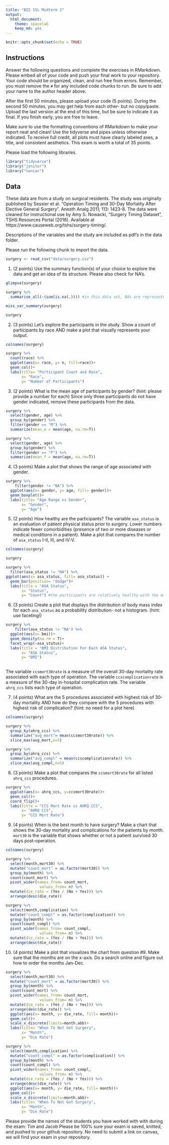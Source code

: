 ```yaml
---
title: "BIS 15L Midterm 2"
output:
  html_document: 
    theme: spacelab
    keep_md: yes
---
```


```r
knitr::opts_chunk$set(echo = TRUE)
```

## Instructions
Answer the following questions and complete the exercises in RMarkdown. Please embed all of your code and push your final work to your repository. Your code should be organized, clean, and run free from errors. Remember, you must remove the `#` for any included code chunks to run. Be sure to add your name to the author header above.  

After the first 50 minutes, please upload your code (5 points). During the second 50 minutes, you may get help from each other- but no copy/paste. Upload the last version at the end of this time, but be sure to indicate it as final. If you finish early, you are free to leave.

Make sure to use the formatting conventions of RMarkdown to make your report neat and clean! Use the tidyverse and pipes unless otherwise indicated. To receive full credit, all plots must have clearly labeled axes, a title, and consistent aesthetics. This exam is worth a total of 35 points. 

Please load the following libraries.
```r
library("tidyverse")
library("janitor")
library("naniar")
```

## Data
These data are from a study on surgical residents. The study was originally published by Sessier et al. “Operation Timing and 30-Day Mortality After Elective General Surgery”. Anesth Analg 2011; 113: 1423-8. The data were cleaned for instructional use by Amy S. Nowacki, “Surgery Timing Dataset”, TSHS Resources Portal (2016). Available at https://www.causeweb.org/tshs/surgery-timing/.

Descriptions of the variables and the study are included as pdf's in the data folder.  

Please run the following chunk to import the data.
```r
surgery <- read_csv("data/surgery.csv")
```

1. (2 points) Use the summary function(s) of your choice to explore the data and get an idea of its structure. Please also check for NA's.
```r
glimpse(surgery)
```

```r
surgery %>% 
  summarise_all(~(sum(is.na(.)))) #in this data set, NAs are represented as NAs. 
```
```r
miss_var_summary(surgery)
```
```r
surgery
```

2. (3 points) Let's explore the participants in the study. Show a count of participants by race AND make a plot that visually represents your output.
```r
colnames(surgery)
```

```r
surgery %>% 
  count(race) %>% 
  ggplot(aes(x= race, y= n, fill=race))+
  geom_col()+
  labs(title= "Participant Count and Race", 
       x= "Race",
       y= "Number of Participants")
```


3. (2 points) What is the mean age of participants by gender? (hint: please provide a number for each) Since only three participants do not have gender indicated, remove these participants from the data.
```r
surgery %>% 
  select(gender, age) %>% 
  group_by(gender) %>%
  filter(gender == "M") %>% 
  summarize(mean_m = mean(age, na.rm=T))
```
```r
surgery %>% 
  select(gender, age) %>% 
  group_by(gender) %>%
  filter(gender == "F") %>% 
  summarize(mean_f = mean(age, na.rm=T))
```


4. (3 points) Make a plot that shows the range of age associated with gender.
```r
surgery %>% 
    filter(gender != "NA") %>% 
  ggplot(aes(x= gender, y= age, fill= gender))+ 
  geom_boxplot()+
  labs(title= "Age Range vs Gender", 
       x= "Gender",
       y= "Age")
```


5. (2 points) How healthy are the participants? The variable `asa_status` is an evaluation of patient physical status prior to surgery. Lower numbers indicate fewer comorbidities (presence of two or more diseases or medical conditions in a patient). Make a plot that compares the number of `asa_status` I-II, III, and IV-V.
```r
colnames(surgery)
```
```r
surgery
```

```r
surgery %>% 
  filter(asa_status != "NA") %>% 
ggplot(aes(x= asa_status, fill= asa_status)) +
  geom_bar(position= "dodge")+
  labs(title = "ASA Status",
       x= "Status",
       y= "Count") #the participants are relatively healthy with the majority having few comorbidities
```

6. (3 points) Create a plot that displays the distribution of body mass index for each `asa_status` as a probability distribution- not a histogram. (hint: use faceting!)
```r
surgery %>% 
    filter(asa_status != "NA") %>% 
  ggplot(aes(x= bmi))+
  geom_density(na.rm = T)+
  facet_wrap(~asa_status)+
  labs(title = "BMI Distribution For Each ASA Status", 
       x= "ASA Status",
       y= "BMI")
  
```


The variable `ccsmort30rate` is a measure of the overall 30-day mortality rate associated with each type of operation. The variable `ccscomplicationrate` is a measure of the 30-day in-hospital complication rate. The variable `ahrq_ccs` lists each type of operation.  

7. (4 points) What are the 5 procedures associated with highest risk of 30-day mortality AND how do they compare with the 5 procedures with highest risk of complication? (hint: no need for a plot here)
```r
colnames(surgery)
```

```r
surgery %>% 
  group_by(ahrq_ccs) %>% 
  summarize("avg_mort"= mean(ccsmort30rate)) %>% 
  slice_max(avg_mort,n=5)
```
```r
surgery %>% 
  group_by(ahrq_ccs) %>% 
  summarize("avg_compl" = mean(ccscomplicationrate)) %>% 
  slice_max(avg_compl,n=5)
```


8. (3 points) Make a plot that compares the `ccsmort30rate` for all listed `ahrq_ccs` procedures.
```r
surgery %>% 
  ggplot(aes(x= ahrq_ccs, y=ccsmort30rate))+
  geom_col()+
  coord_flip()+
  labs(title = "CCS Mort Rate vs AHRQ CCS",
       x= "AHRQ CCS",
       y= "CCS Mort Rate")
```


9. (4 points) When is the best month to have surgery? Make a chart that shows the 30-day mortality and complications for the patients by month. `mort30` is the variable that shows whether or not a patient survived 30 days post-operation.
```r
colnames(surgery)
```

```r
surgery %>% 
  select(month,mort30) %>% 
  mutate("count_mort" = as.factor(mort30)) %>% 
  group_by(month) %>% 
  count(count_mort) %>% 
  pivot_wider(names_from= count_mort,
               values_from= n) %>% 
  mutate(die_rate = (Yes / (No + Yes))) %>% 
  arrange(desc(die_rate)) 
```
```r
surgery %>% 
  select(month,complication) %>% 
  mutate("count_compl" = as.factor(complication)) %>% 
  group_by(month) %>% 
  count(count_compl) %>% 
  pivot_wider(names_from= count_compl,
               values_from= n) %>% 
  mutate(die_rate = (Yes / (No + Yes))) %>% 
  arrange(desc(die_rate))
```


10. (4 points) Make a plot that visualizes the chart from question #9. Make sure that the months are on the x-axis. Do a search online and figure out how to order the months Jan-Dec.
```r
surgery %>% 
  select(month,mort30) %>% 
  mutate("count_mort" = as.factor(mort30)) %>% 
  group_by(month) %>% 
  count(count_mort) %>% 
  pivot_wider(names_from= count_mort,
               values_from= n) %>% 
  mutate(die_rate = (Yes / (No + Yes))) %>% 
  arrange(desc(die_rate)) %>% 
  ggplot(aes(x= month, y= die_rate, fill= month))+
  geom_col()+
  scale_x_discrete(limits=month.abb)+
  labs(title= "When To Not Get Surgery",
       x= "Month",
       y= "Die Rate")
```
```r
surgery %>% 
  select(month,complication) %>% 
  mutate("count_compl" = as.factor(complication)) %>% 
  group_by(month) %>% 
  count(count_compl) %>% 
  pivot_wider(names_from= count_compl,
               values_from= n) %>% 
  mutate(die_rate = (Yes / (No + Yes))) %>% 
  arrange(desc(die_rate)) %>% 
  ggplot(aes(x= month, y= die_rate, fill= month))+
  geom_col()+
  scale_x_discrete(limits=month.abb)+
  labs(title= "When To Not Get Surgery",
       x= "Month",
       y= "Die Rate")
```


Please provide the names of the students you have worked with with during the exam:
Tim and Jacob
Please be 100% sure your exam is saved, knitted, and pushed to your github repository. No need to submit a link on canvas, we will find your exam in your repository.